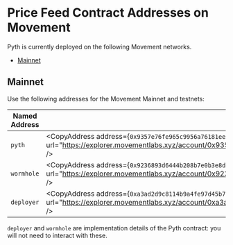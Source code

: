 
# Price Feed Contract Addresses on Movement

Pyth is currently deployed on the following Movement networks.

- [Mainnet](#mainnet)

## Mainnet

Use the following addresses for the Movement Mainnet and testnets:

| Named Address | Value                                                                                                                                                                                                             |
| ------------- | ----------------------------------------------------------------------------------------------------------------------------------------------------------------------------------------------------------------- |
| `pyth`        | <CopyAddress address={`0x9357e76fe965c9956a76181ee49f66d51b7f9c3800182a944ed96be86301e49f`} url="https://explorer.movementlabs.xyz/account/0x9357e76fe965c9956a76181ee49f66d51b7f9c3800182a944ed96be86301e49f" /> |
| `wormhole`    | <CopyAddress address={`0x9236893d6444b208b7e0b3e8d4be4ace90b6d17817ab7d1584e46a33ef5c50c9`} url="https://explorer.movementlabs.xyz/account/0x9236893d6444b208b7e0b3e8d4be4ace90b6d17817ab7d1584e46a33ef5c50c9" /> |
| `deployer`    | <CopyAddress address={`0xa3ad2d9c8114b9a4fe97d45b7a9d3c731148d936b0f5dd396fc20a53a11a70da`} url="https://explorer.movementlabs.xyz/account/0xa3ad2d9c8114b9a4fe97d45b7a9d3c731148d936b0f5dd396fc20a53a11a70da" /> |

`deployer` and `wormhole` are implementation details of the Pyth contract: you will not need to interact with these.
